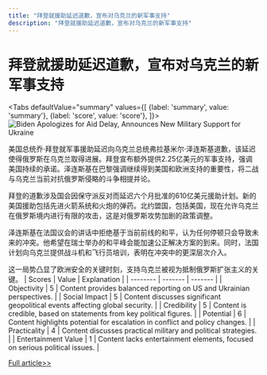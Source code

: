```yaml
---
title: "拜登就援助延迟道歉，宣布对乌克兰的新军事支持"
description: "拜登就援助延迟道歉，宣布对乌克兰的新军事支持"
---
```



# 拜登就援助延迟道歉，宣布对乌克兰的新军事支持


<Tabs
	defaultValue="summary"
	values={[
	{label: 'summary', value: 'summary'},
	{label: 'score', value: 'score'},
]}>
<TabItem value="summary">
<img
  src="https://image.informedainews.com/2024/06/Pol-SB1-1717829346-0.jpg"
  alt="Biden Apologizes for Aid Delay, Announces New Military Support for Ukraine"
/>



美国总统乔·拜登就军事援助延迟向乌克兰总统弗拉基米尔·泽连斯基道歉，该延迟使得俄罗斯在乌克兰取得进展。拜登宣布额外提供2.25亿美元的军事支持，强调美国持续的承诺。泽连斯基在巴黎强调继续得到美国和欧洲支持的重要性，将二战与乌克兰当前对抗俄罗斯侵略的斗争相提并论。

拜登的道歉涉及国会因保守派反对而延迟六个月批准的610亿美元援助计划。新的美国援助包括先进火箭系统和火炮的弹药。北约盟国，包括美国，现在允许乌克兰在俄罗斯境内进行有限的攻击，这是对俄罗斯攻势加剧的政策调整。

泽连斯基在法国议会的讲话中拒绝基于当前前线的和平，认为任何停顿只会导致未来的冲突。他希望在瑞士举办的和平峰会能加速公正解决方案的到来。同时，法国计划向乌克兰提供战斗机和飞行员培训，表明在冲突中的更深层次介入。

这一局势凸显了欧洲安全的关键时刻，支持乌克兰被视为抵制俄罗斯扩张主义的关键。
</TabItem>
<TabItem value="score">
	| Scores     | Value   | Explanation |
	| -------- | ------- | ------- |
	| Objectivity  | 5    | Content provides balanced reporting on US and Ukrainian perspectives.    |
	| Social Impact | 5     | Content discusses significant geopolitical events affecting global security.    |
	| Credibility    | 5    | Content is credible, based on statements from key political figures.    |
	| Potential    | 6    | Content highlights potential for escalation in conflict and policy changes.    |
	| Practicality    | 4    | Content discusses practical military and political strategies.    |
	| Entertainment Value    | 1    | Content lacks entertainment elements, focused on serious political issues.    |
</TabItem>
</Tabs>

[Full article>>](https://www.theguardian.com/world/article/2024/jun/07/joe-biden-apologises-zelenskiy-delay-us-military-support)
